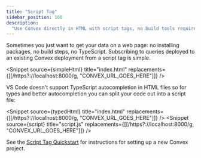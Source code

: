 ```yaml
---
title: "Script Tag"
sidebar_position: 100
description:
  "Use Convex directly in HTML with script tags, no build tools required"
---
```


Sometimes you just want to get your data on a web page: no installing packages,
no build steps, no TypeScript. Subscribing to queries deployed to an existing
Convex deployment from a script tag is simple.


<Snippet
  source={simpleHtml}
  title="index.html"
  replacements={[[/https?:\/\/localhost:8000/g, "CONVEX_URL_GOES_HERE"]]}
/>

VS Code doesn't support TypeScript autocompletion in HTML files so for types and
better autocompletion you can split your code out into a script file:

<Snippet
  source={typedHtml}
  title="index.html"
  replacements={[[/https?:\/\/localhost:8000/g, "CONVEX_URL_GOES_HERE"]]}
/>
<Snippet
  source={script}
  title="script.js"
  replacements={[[/https?:\/\/localhost:8000/g, "CONVEX_URL_GOES_HERE"]]}
/>

See the [Script Tag Quickstart](/quickstart/script-tag.mdx) for instructions for
setting up a new Convex project.
